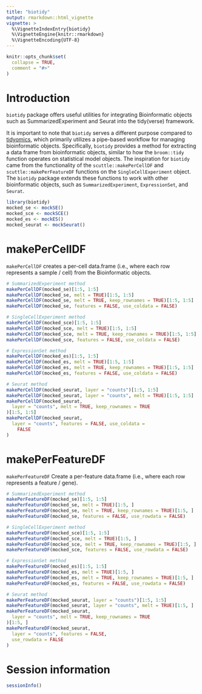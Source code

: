 ```yaml
---
title: "biotidy"
output: rmarkdown::html_vignette
vignette: >
  %\VignetteIndexEntry{biotidy}
  %\VignetteEngine{knitr::rmarkdown}
  %\VignetteEncoding{UTF-8}
---
```


```r
knitr::opts_chunk$set(
  collapse = TRUE,
  comment = "#>"
)
```

# Introduction

`biotidy` package offers useful utilities for integrating Bioinformatic objects
such as SummarizedExperiment and Seurat into the tidy(verse) framework. 

It is important to note that `biotidy` serves a different purpose compared to
[tidyomics](https://github.com/tidyomics), which primarily utilizes a
pipe-based workflow for managing bioinformatic objects. Specifically, `biotidy`
provides a method for extracting a data frame from bioinformatic objects,
similar to how the `broom::tidy` function operates on statistical model objects.
The inspiration for `biotidy` came from the functionality of the
`scuttle::makePerCellDF` and `scuttle::makePerFeatureDF` functions on the
`SingleCellExperiment` object. The `biotidy` package extends these functions to
work with other bioinformatic objects, such as `SummarizedExperiment`,
`ExpressionSet`, and `Seurat`. 

```r
library(biotidy)
mocked_se <- mockSE()
mocked_sce <- mockSCE()
mocked_es <- mockES()
mocked_seurat <- mockSeurat()
```

# makePerCellDF
`makePerCellDF` creates a per-cell data.frame (i.e., where each row represents a
sample / cell) from the Bioinformatic objects.

```r
# SummarizedExperiment method
makePerCellDF(mocked_se)[1:5, 1:5]
makePerCellDF(mocked_se, melt = TRUE)[1:5, 1:5]
makePerCellDF(mocked_se, melt = TRUE, keep_rownames = TRUE)[1:5, 1:5]
makePerCellDF(mocked_se, features = FALSE, use_coldata = FALSE)
```


```r
# SingleCellExperiment method
makePerCellDF(mocked_sce)[1:5, 1:5]
makePerCellDF(mocked_sce, melt = TRUE)[1:5, 1:5]
makePerCellDF(mocked_sce, melt = TRUE, keep_rownames = TRUE)[1:5, 1:5]
makePerCellDF(mocked_sce, features = FALSE, use_coldata = FALSE)
```


```r
# ExpressionSet method
makePerCellDF(mocked_es)[1:5, 1:5]
makePerCellDF(mocked_es, melt = TRUE)[1:5, 1:5]
makePerCellDF(mocked_es, melt = TRUE, keep_rownames = TRUE)[1:5, 1:5]
makePerCellDF(mocked_es, features = FALSE, use_coldata = FALSE)
```

```r
# Seurat method
makePerCellDF(mocked_seurat, layer = "counts")[1:5, 1:5]
makePerCellDF(mocked_seurat, layer = "counts", melt = TRUE)[1:5, 1:5]
makePerCellDF(mocked_seurat,
  layer = "counts", melt = TRUE, keep_rownames = TRUE
)[1:5, 1:5]
makePerCellDF(mocked_seurat,
  layer = "counts", features = FALSE, use_coldata =
    FALSE
)
```

# makePerFeatureDF
`makePerFeatureDF` Create a per-feature data.frame (i.e., where each row
represents a feature / gene). 

```r
# SummarizedExperiment method
makePerFeatureDF(mocked_se)[1:5, 1:5]
makePerFeatureDF(mocked_se, melt = TRUE)[1:5, ]
makePerFeatureDF(mocked_se, melt = TRUE, keep_rownames = TRUE)[1:5, ]
makePerFeatureDF(mocked_se, features = FALSE, use_rowdata = FALSE)
```


```r
# SingleCellExperiment method
makePerFeatureDF(mocked_sce)[1:5, 1:5]
makePerFeatureDF(mocked_sce, melt = TRUE)[1:5, ]
makePerFeatureDF(mocked_sce, melt = TRUE, keep_rownames = TRUE)[1:5, ]
makePerFeatureDF(mocked_sce, features = FALSE, use_rowdata = FALSE)
```


```r
# ExpressionSet method
makePerFeatureDF(mocked_es)[1:5, 1:5]
makePerFeatureDF(mocked_es, melt = TRUE)[1:5, ]
makePerFeatureDF(mocked_es, melt = TRUE, keep_rownames = TRUE)[1:5, ]
makePerFeatureDF(mocked_es, features = FALSE, use_rowdata = FALSE)
```

```r
# Seurat method
makePerFeatureDF(mocked_seurat, layer = "counts")[1:5, 1:5]
makePerFeatureDF(mocked_seurat, layer = "counts", melt = TRUE)[1:5, ]
makePerFeatureDF(mocked_seurat,
  layer = "counts", melt = TRUE, keep_rownames = TRUE
)[1:5, ]
makePerFeatureDF(mocked_seurat,
  layer = "counts", features = FALSE,
  use_rowdata = FALSE
)
```

# Session information {-}

```r
sessionInfo()
```
